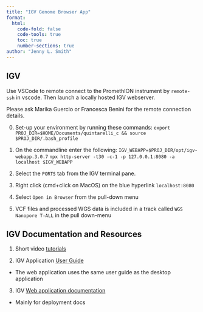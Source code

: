```yaml
---
title: "IGV Genome Browser App"
format: 
  html:
    code-fold: false
    code-tools: true
    toc: true
    number-sections: true
author: "Jenny L. Smith"
---
```



## IGV 

Use VSCode to remote connect to the PromethION instrument by `remote-ssh` in vscode. Then launch a locally hosted IGV webserver.

Please ask Marika Guercio or Francesca Benini for the remote connection details. 

::: {.callout-important}

0. Set-up your environment by running these commands:
`export PROJ_DIR=$HOME/Documents/quintarelli_c && source $PROJ_DIR/.bash_profile`

1. On the commandline enter the following:
`IGV_WEBAPP=$PROJ_DIR/opt/igv-webapp.3.0.7`
`npx http-server -t30 -c-1 -p 127.0.0.1:8080 -a localhost $IGV_WEBAPP`

2. Select the `PORTS` tab from the IGV terminal pane.

3. Right click (cmd+click on MacOS) on the blue hyperlink `localhost:8080`

4. Select `Open in Browser` from the pull-down menu

5. VCF files and processed WGS data is included in a track called `WGS Nanopore T-ALL` in the pull down-menu

:::


## IGV Documentation and Resources 

1. Short video [tutorials](https://www.youtube.com/@IGVtutorials)

2. IGV Application [User Guide](https://igv.org/doc/desktop/#UserGuide/loading_data/)
  - The web application uses the same user guide as the desktop application

3. IGV [Web application documentation](https://igv.org/doc/webapp/)
  - Mainly for deployment docs